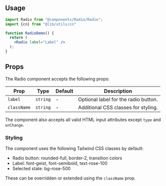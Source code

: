 <div style={{marginTop: "16px", marginBottom: "16px", display: "flex", alignItems: "center", justifyContent: "center", width:"100%", height:"10rem", flexWrap: "wrap", gap:"2em"}}>


<Radio label="Label" />

</div>

## Usage

```jsx copy
import Radio from "@components/Radio/Radio";
import {cn} from "@lib/utils/cn"

function RadioDemo() {
  return (
    <Radio label="Label" />
  );
}
```

## Props

The Radio component accepts the following props:

| Prop | Type | Default | Description |
| ---- | ---- | ------- | ----------- |
| `label` | `string` | - | Optional label for the radio button. |
| `className` | `string` | - | Additional CSS classes for styling. |

The component also accepts all valid HTML input attributes except `type` and `onChange`.

### Styling

The component uses the following Tailwind CSS classes by default:

- Radio button: rounded-full, border-2, transition colors
- Label: font-geist, font-semibold, text-rose-100
- Selected state: bg-rose-500

These can be overridden or extended using the `className` prop.